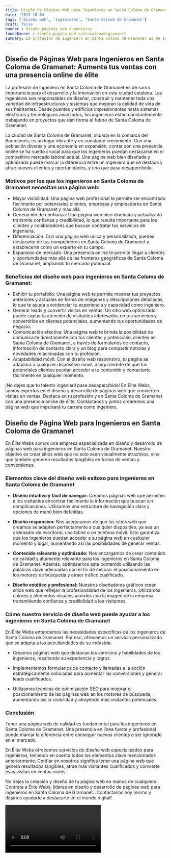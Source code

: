```yaml
---
title: Diseño de Páginas Web para Ingenieros en Santa Coloma de Gramanet
date: '2023-10-04'
tags: ['Diseño web', 'Ingenieros', 'Santa Coloma de Gramanet']
draft: false
banner : diseño_paginas_web_ingenieros
fondoBanner : diseño_pagina_web_santacolomadegramanet
summary: La profesión de ingeniero en Santa Coloma de Gramanet es de suma importancia para el desarrollo y la innovación en esta ciudad catalana. Los ingenieros son responsables de diseñar, construir y mantener toda una variedad de infraestructuras y sistemas que mejoran la calidad de vida de sus habitantes. Desde puentes y edificios impresionantes hasta sistemas eléctricos y tecnológicos avanzados, los ingenieros están constantemente trabajando en proyectos que dan forma al futuro de Santa Coloma de Gramanet.
---
```


## Diseño de Páginas Web para Ingenieros en Santa Coloma de Gramanet: Aumenta tus ventas con una presencia online de élite

La profesión de ingeniero en Santa Coloma de Gramanet es de suma importancia para el desarrollo y la innovación en esta ciudad catalana. Los ingenieros son responsables de diseñar, construir y mantener toda una variedad de infraestructuras y sistemas que mejoran la calidad de vida de sus habitantes. Desde puentes y edificios impresionantes hasta sistemas eléctricos y tecnológicos avanzados, los ingenieros están constantemente trabajando en proyectos que dan forma al futuro de Santa Coloma de Gramanet.

La ciudad de Santa Coloma de Gramanet, situada en la comarca del Barcelonés, es un lugar vibrante y en constante crecimiento. Con una población diversa y una economía en expansión, contar con una presencia online se ha vuelto crucial para que los ingenieros puedan destacarse en el competitivo mercado laboral actual. Una página web bien diseñada y optimizada puede marcar la diferencia entre un ingeniero que se destaca y atrae nuevos clientes y oportunidades, y uno que pasa desapercibido.

### Motivos por los que los ingenieros en Santa Coloma de Gramanet necesitan una página web:

- Mayor visibilidad: Una página web profesional te permite ser encontrado fácilmente por potenciales clientes, empresas y empleadores en Santa Coloma de Gramanet y más allá.
- Generación de confianza: Una página web bien diseñada y actualizada transmite confianza y credibilidad, lo que resulta importante para los clientes y colaboradores que buscan contratar tus servicios de ingeniería.
- Diferenciación: Con una página web única y personalizada, puedes destacarte de tus competidores en Santa Coloma de Gramanet y establecerte como un experto en tu campo.
- Expansión de mercado: Una presencia online te permite llegar a clientes y oportunidades más allá de las fronteras geográficas de Santa Coloma de Gramanet, ampliando tu mercado potencial.

### Beneficios del diseño web para ingenieros en Santa Coloma de Gramanet:

- Exhibir tu portafolio: Una página web te permite mostrar tus proyectos anteriores y actuales en forma de imágenes y descripciones detalladas, lo que te ayuda a evidenciar tu experiencia y capacidad como ingeniero.
- Generar leads y convertir visitas en ventas: Un sitio web optimizado puede captar la atención de visitantes interesados en tus servicios y convertirlos en clientes potenciales, aumentando tus oportunidades de negocio.
- Comunicación efectiva: Una página web te brinda la posibilidad de comunicarte directamente con tus clientes y potenciales clientes en Santa Coloma de Gramanet, a través de formularios de contacto, información de contacto clara y un blog para compartir noticias y novedades relacionadas con tu profesión.
- Adaptabilidad móvil: Con el diseño web responsivo, tu página se adaptará a cualquier dispositivo móvil, asegurándote de que tus potenciales clientes puedan acceder a tu contenido y contactarte fácilmente en cualquier momento.

¡No dejes que tu talento ingenieril pase desapercibido! En Élite Webs, somos expertos en el diseño y desarrollo de páginas web que convierten visitas en ventas. Destaca en tu profesión y en Santa Coloma de Gramanet con una presencia online de élite. Contáctanos y juntos crearemos una página web que impulsará tu carrera como ingeniero.

<GifSeo />

<Cta />

## Diseño de Página Web para Ingenieros en Santa Coloma de Gramanet

En Élite Webs somos una empresa especializada en diseño y desarrollo de páginas web para ingenieros en Santa Coloma de Gramanet. Nuestro objetivo es crear sitios web que no solo sean visualmente atractivos, sino que también generen resultados tangibles en forma de ventas y conversiones.

### Elementos clave del diseño web exitoso para ingenieros en Santa Coloma de Gramanet

- **Diseño intuitivo y fácil de navegar:** Creamos páginas web que permiten a los visitantes encontrar fácilmente la información que buscan sin complicaciones. Utilizamos una estructura de navegación clara y opciones de menú bien definidas.

- **Diseño responsivo:** Nos aseguramos de que los sitios web que creamos se adapten perfectamente a cualquier dispositivo, ya sea un ordenador de escritorio, una tablet o un teléfono móvil. Esto garantiza que los ingenieros puedan acceder a su página web en cualquier momento y lugar, aumentando así las posibilidades de generar ventas.

- **Contenido relevante y optimizado:** Nos encargamos de crear contenido de calidad y altamente relevante para los ingenieros en Santa Coloma de Gramanet. Además, optimizamos este contenido utilizando las palabras clave adecuadas con el fin de mejorar el posicionamiento en los motores de búsqueda y atraer tráfico cualificado.

- **Diseño estético y profesional:** Nuestros diseñadores gráficos crean sitios web que reflejan la profesionalidad de los ingenieros. Utilizamos colores y elementos visuales acordes con la imagen de la empresa, transmitiendo confianza y credibilidad a los visitantes.

### Cómo nuestro servicio de diseño web puede ayudar a los ingenieros en Santa Coloma de Gramanet

En Élite Webs entendemos las necesidades específicas de los ingenieros de Santa Coloma de Gramanet. Por eso, ofrecemos un servicio personalizado que se adapta a las peculiaridades de su industria.

- Creamos páginas web que destacan los servicios y habilidades de los ingenieros, resaltando su experiencia y logros.

- Implementamos formularios de contacto y llamadas a la acción estratégicamente colocadas para aumentar las conversiones y generar leads cualificados.

- Utilizamos técnicas de optimización SEO para mejorar el posicionamiento de las páginas web en los motores de búsqueda, aumentando así la visibilidad y atrayendo más visitantes potenciales.

### Conclusión

Tener una página web de calidad es fundamental para los ingenieros en Santa Coloma de Gramanet. Una presencia en línea fuerte y profesional puede marcar la diferencia entre conseguir nuevos clientes o ser ignorado en el mercado.

En Élite Webs ofrecemos servicios de diseño web especializados para ingenieros, teniendo en cuenta todos los elementos clave mencionados anteriormente. Confiar en nosotros significa tener una página web que genera resultados tangibles, atrae más visitantes cualificados y convierte esas visitas en ventas reales.

No dejes la creación y diseño de tu página web en manos de cualquiera. Contrata a Élite Webs, líderes en diseño y desarrollo de páginas web para ingenieros en Santa Coloma de Gramanet. ¡Contáctanos hoy mismo y déjanos ayudarte a destacarte en el mundo digital!

<Video />

<CtaBot job='Ingenieros' city='Santa Coloma de Gramanet'/>

<Gmaps query='Santa Coloma de Gramanet+españa+maps' />